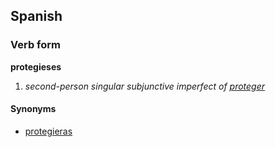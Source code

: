 ==Spanish==
===Verb form===
'''protegieses'''

# ''second-person singular subjunctive imperfect of [[proteger]]''

====Synonyms====
*[[protegieras]]